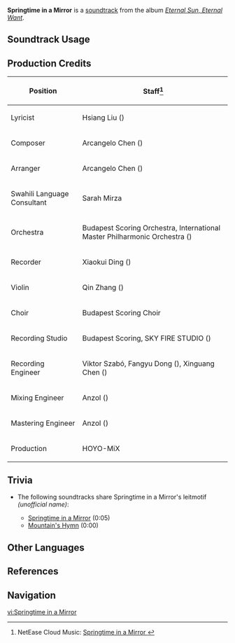 {{Stub}}
{{Soundtrack Infobox
|image          = Eternal Sun, Eternal Want.png
|album          = Eternal Sun, Eternal Want
|disc           = 1
|number         = 03
|featured       = 
|featured2      = 
|featured3      = 
|featured_disc  = 
|featured_disc2 = 
|featured_disc3 = 
|youtube_id     = KlRJTVPCO64
|spotify_id     = 3xFr2gtaYmR9Btbwiooe8f
|previous       = Soothing of Soul and Sand
|next           = Night's Crown of Flowers
}}
'''Springtime in a Mirror''' is a [[soundtrack]] from the album ''[[Eternal Sun, Eternal Want]]''.

==Soundtrack Usage==
{{Soundtrack Usage
|location          = "Masters of the Night-Wind"//day
|quest             = 
|domain            = Seven-Hued Ruins (Domain)
|eventgameplay     = 
|special_displayed = 
|special           = 
|teapot            = 
|mediaoriginal     =
}}
<!--
==Other Arrangements==
{{Files by Category Gallery|Media Using an Unreleased Arrangement of {{subst:#titleparts:{{subst:PAGENAME}}}} Soundtrack}}
-->

==Production Credits==
{| class="wikitable"
! Position
! Staff<ref>NetEase Cloud Music: [https://music.163.com/#/song?id=2657687361 Springtime in a Mirror {{zh|镜中日暖}}]</ref>
|-
! Lyricist
| Hsiang Liu ({{zh|项柳}})
|-
! Composer
| Arcangelo Chen ({{zh|陈子敏}})
|-
! Arranger
| Arcangelo Chen ({{zh|陈子敏}})
|-
! Swahili Language Consultant
| Sarah Mirza
|-
! Orchestra
| Budapest Scoring Orchestra, International Master Philharmonic Orchestra ({{zh|国际首席爱乐乐团}})
|-
! Recorder
| Xiaokui Ding ({{zh|丁晓逵}})
|-
! Violin
| Qin Zhang ({{zh|张琴}})
|-
! Choir
| Budapest Scoring Choir
|-
! Recording Studio
| Budapest Scoring, SKY FIRE STUDIO ({{zh|九紫天诚录音棚}})
|-
! Recording Engineer
| Viktor Szabó, Fangyu Dong ({{zh|董方昱}}), Xinguang Chen ({{zh|陈鑫光}})
|-
! Mixing Engineer
| Anzol ({{zh|鸦雀有声}})
|-
! Mastering Engineer
| Anzol ({{zh|鸦雀有声}})
|-
! Production
| HOYO-MiX
|}

==Trivia==
* <section begin=SpringtimeMirrorMotif />The following soundtracks share Springtime in a Mirror's leitmotif ''(unofficial name)'':
** [[Springtime in a Mirror]] (0:05)
** [[Mountain's Hymn]] (0:00)<section end=SpringtimeMirrorMotif />
<!--
==Gallery==
<gallery>
</gallery>
-->

==Other Languages==
{{Other Languages
|en       = Springtime in a Mirror
|zhs      = ‎镜中日暖
|zhs_rm   = 
|zht      = 
|zht_rm   = 
|zh_tl    = 
|ja       = 
|ja_rm    = 
|ja_tl    = 
}}

==References==
{{Reflist}}

==Navigation==
{{Soundtrack Navbox|Eternal Sun, Eternal Want}}

[[vi:Springtime in a Mirror]]